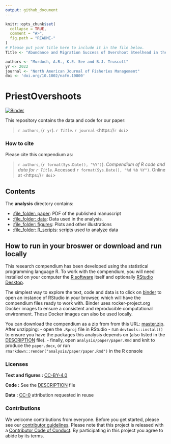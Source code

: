```yaml
---
output: github_document
---
```


<!-- README.md is generated from README.Rmd. Please edit that file -->

```r
knitr::opts_chunk$set(
  collapse = TRUE,
  comment = "#>",
  fig.path = "README-"
)
# Please put your title here to include it in the file below.
Title <- "Abundance and Migration Success of Overshoot Steelhead in the Upper Columbia River"

authors <- "Murdoch, A.R., K.E. See and B.J. Truscott"
yr <- 2022
journal <- "North American Journal of Fisheries Management"
doi <- 'doi.org/10.1002/nafm.10800'
```

# PriestOvershoots

[![Binder](https://mybinder.org/badge_logo.svg)](https://mybinder.org/v2/gh/KevinSee/PriestOvershoots/master?urlpath=rstudio)

This repository contains the data and code for our paper:

> `r authors`, (`r yr`). _`r Title`_. `r journal` <https://`r doi`>


### How to cite

Please cite this compendium as:

> `r authors`, (`r format(Sys.Date(), "%Y")`). _Compendium of R code and data for `r Title`_. Accessed `r format(Sys.Date(), "%d %b %Y")`. Online at <https://`r doi`>

## Contents

The **analysis** directory contains:

  - [:file\_folder: paper](/analysis/paper): PDF of the published manuscript
  - [:file\_folder: data](/analysis/data): Data used in the analysis.
  - [:file\_folder: figures](/analysis/figures): Plots and other
    illustrations
  - [:file\_folder: R_scripts](/analysis/R_scripts): scripts used to analyze data 

## How to run in your broswer or download and run locally

This research compendium has been developed using the statistical programming
language R. To work with the compendium, you will need
installed on your computer the [R software](https://cloud.r-project.org/)
itself and optionally [RStudio Desktop](https://rstudio.com/products/rstudio/download/).

The simplest way to explore the text, code and data is to click on
[binder](https://mybinder.org/v2/gh/KevinSee/PriestOvershoots/master?urlpath=rstudio)
to open an instance of RStudio in your browser, which will have the
compendium files ready to work with. Binder uses rocker-project.org
Docker images to ensure a consistent and reproducible computational
environment. These Docker images can also be used locally.

You can download the compendium as a zip from from this URL:
[master.zip](/archive/master.zip). After unzipping:
- open the `.Rproj` file in RStudio
- run `devtools::install()` to ensure you have the packages this analysis depends on (also listed in the
[DESCRIPTION](/DESCRIPTION) file).
- finally, open `analysis/paper/paper.Rmd` and knit to produce the `paper.docx`, or run `rmarkdown::render("analysis/paper/paper.Rmd")` in the R console

### Licenses

**Text and figures :**  [CC-BY-4.0](http://creativecommons.org/licenses/by/4.0/)

**Code :** See the [DESCRIPTION](DESCRIPTION) file

**Data :** [CC-0](http://creativecommons.org/publicdomain/zero/1.0/) attribution requested in reuse

### Contributions

We welcome contributions from everyone. Before you get started, please see our [contributor guidelines](CONTRIBUTING.md). Please note that this project is released with a [Contributor Code of Conduct](CONDUCT.md). By participating in this project you agree to abide by its terms.

